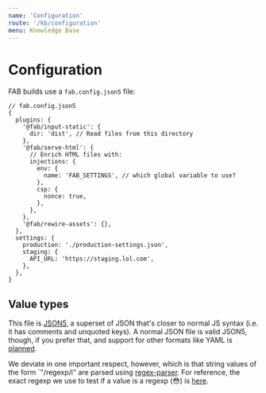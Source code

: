 ```yaml
---
name: 'Configuration'
route: '/kb/configuration'
menu: Knowledge Base
---
```


# Configuration

FAB builds use a `fab.config.json5` file:

```json5
// fab.config.json5
{
  plugins: {
    '@fab/input-static': {
      dir: 'dist', // Read files from this directory
    },
    '@fab/serve-html': {
      // Enrich HTML files with:
      injections: {
        env: {
          name: 'FAB_SETTINGS', // which global variable to use?
        },
        csp: {
          nonce: true,
        },
      },
    },
    '@fab/rewire-assets': {},
  },
  settings: {
    production: './production-settings.json',
    staging: {
      API_URL: 'https://staging.lol.com',
    },
  },
}
```

## Value types

This file is [JSON5](https://json5.org/), a superset of JSON that's closer to normal JS syntax (i.e. it has comments and unquoted keys). A normal JSON file is valid JSON5, though, if you prefer that, and support for other formats like YAML is [planned](https://github.com/fab-spec/fab/issues/39).

We deviate in one important respect, however, which is that string values of the form `"/regexp/i" are parsed using [regex-parser](https://www.npmjs.com/package/regex-parser). For reference, the exact regexp we use to test if a value is a regexp (😳) is [here](https://github.com/fab-spec/fab/blob/next/packages/core/src/constants.ts#L8).
